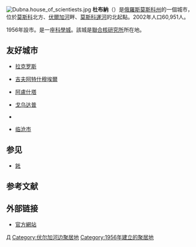 {{About|莫斯科州城市杜布纳|位于图拉州的同名市级镇|杜布纳 (图拉州)}}
{{全局僻字|𨧀|釒杜}}
{{CJK-New-Char|289C0}}
{{Infobox Russian town}}
[[Image:Dubna.house_of_scientiests.jpg|thumb]]
'''杜布納'''（{{lang-ru|Дубна́ }}）是[[俄羅斯|俄羅斯]][[莫斯科州|莫斯科州]]的一個城市，位於[[莫斯科|莫斯科]]北方、[[伏爾加河|伏爾加河]]畔、[[莫斯科運河|莫斯科運河]]的北起點。2002年人口60,951人。

1956年設市。是一座[[科學城|科學城]]。該城是[[聯合核研究所|聯合核研究所]]所在地。

==友好城市==
* {{USA}}[[拉克罗斯|拉克罗斯]] 
* {{ISR}}[[吉夫阿特什穆埃爾|吉夫阿特什穆埃爾]]
* {{UKR}}[[阿盧什塔|阿盧什塔]]
* {{POL}}[[戈乌达普|戈乌达普]]
* {{KAZ}}{{tsl|en|Kurchatov, Kazakhstan|Kurchatov}}
* {{CHN}}[[临沧市|临沧市]] 

==参见==
* [[𨧀|𨧀]]

==参考文献==
{{reflist}}

==外部链接==
* [http://www.dubna.ru/ 官方網站] {{Wayback|url=http://www.dubna.ru/ |date=20061005193413 }}{{ru icon}}{{en icon}}

{{Cities and towns in Moscow Oblast}}

[[Category:莫斯科州城市|Д]]
[[Category:伏尔加河边聚居地|Category:伏尔加河边聚居地]]
[[Category:1956年建立的聚居地|Category:1956年建立的聚居地]]